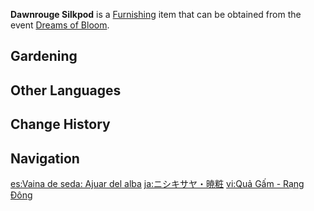{{Furnishing Infobox
|id             = 373807
|image          = Item Dawnrouge Silkpod.png
|category       = Dreambloom
|quality        = 3
|description    = A Silkpod whose flowers almost seem perpetually bathed in dawn's first light. Don't fret, however: this flower will bloom for last much longer than a single dawn, so you can admire it at your leisure.
|source1        = [[Dreams of Bloom]]
|event          = Dreams of Bloom
}}
'''Dawnrouge Silkpod''' is a [[Furnishing]] item that can be obtained from the event [[Dreams of Bloom]].

==Gardening==
{{Recipe
|type = Luxuriant Glebe
|time = 10min
|Dreambloom: Silkpod Seed = 1
|sort = Dreambloom: Silkpod Seed
}}

==Other Languages==
{{Other Languages
|default_hidden = 1
|en      = Dawnrouge Silkpod
|zhs     = 绣荚・晓妆
|zhs_rm  = Xiùjiá - Xiǎo Zhuāng
|zht     = 繡莢・曉妝
|zht_rm  = Xiùjiá - Xiǎo Zhuāng
|ja      = ニシキサヤ・暁粧
|ja_rm   = Nishiki-saya - Gyoushou{{Assumed}}
|ko      = 유홍초・새벽빛
|ko_rm   = Yuhongcho - Saebyeokbit
|es      = Vaina de seda: Ajuar del alba
|fr      = Cosse de soie «&nbsp;Rouge d'aube&nbsp;»
|ru      = Гортензия: Шёлковый стручок
|th      = Silkpod - แต้มแสงอรุณ
|th_rm   = 
|vi      = Quả Gấm - Rạng Đông
|de      = Morgenrote Seidenschote
|id      = Dawnrouge Silkpod
|pt      = Rosa-de-gueldres Madrugada Carmesim
|tr      = Şafak Kızılı İpekkoza
|it      = Parsonsia dell'aurora
}}

==Change History==
{{Change History|2.2}}

==Navigation==
{{Furnishing Navbox/Subsystems|curio}}

[[es:Vaina de seda: Ajuar del alba]]
[[ja:ニシキサヤ・暁粧]]
[[vi:Quả Gấm - Rạng Đông]]